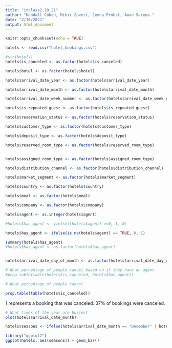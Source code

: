 ---
title: "inclass2.10.21"
author: "Kendall Cohen, Mihir Zaveri, Jenna Probst, Aman Saxena "
date: "2/10/2021"
output: html_document
---

```{r setup, include=FALSE}
knitr::opts_chunk$set(echo = TRUE)
```

```{r}
hotels <- read.csv("hotel_bookings.csv")

#str(hotels)
hotels$is_canceled <- as.factor(hotels$is_canceled)

hotels$hotel <- as.factor(hotels$hotel)

hotels$arrival_date_year <- as.factor(hotels$arrival_date_year)

hotels$arrival_date_month <- as.factor(hotels$arrival_date_month)

hotels$arrival_date_week_number <- as.factor(hotels$arrival_date_week_number)

hotels$is_repeated_guest <- as.factor(hotels$is_repeated_guest)

hotels$reservation_status <- as.factor(hotels$reservation_status)

hotels$customer_type <- as.factor(hotels$customer_type)

hotels$deposit_type <- as.factor(hotels$deposit_type)

hotels$reserved_room_type <- as.factor(hotels$reserved_room_type)


hotels$assigned_room_type <- as.factor(hotels$assigned_room_type)

hotels$distribution_channel <- as.factor(hotels$distribution_channel)

hotels$market_segment <- as.factor(hotels$market_segment)

hotels$country <- as.factor(hotels$country)

hotels$meal <- as.factor(hotels$meal)

hotels$company <- as.factor(hotels$company)

hotels$agent <- as.integer(hotels$agent)

#hotels$has_agent <- ifelse((hotels$agent) >=0, 1, 0)

hotels$has_agent <- ifelse(is.na(hotels$agent) == TRUE, 0, 1)

summary(hotels$has_agent)
#hotels$has_agent <- as.factor(hotels$has_agent)


hotels$arrival_date_day_of_month <- as.factor(hotels$arrival_date_day_of_month)
```

```{r}
# What percentage of people cancel based on if they have an agent 
#prop.table(table(hotels$is_canceled, hotels$has_agent))

# What percentage of people cancel 

prop.table(table(hotels$is_canceled))

```
1 represents a booking that was canceled. 37% of bookings were canceled. 

```{r}
# What times of the year are busiest 
plot(hotels$arrival_date_month)

hotels$seasons <- ifelse(hotels$arrival_date_month == "December" | hotels$arrival_date_month == "January" | hotels$arrival_date_month =="February", "Winter", ifelse(hotels$arrival_date_month == "March" | hotels$arrival_date_month == "April" | hotels$arrival_date_month ==  "May",  "Spring", "Summer"))

library("ggplot2")
ggplot(hotels, aes(seasons)) + geom_bar()
```

